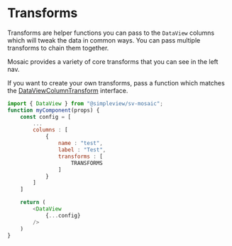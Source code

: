 
<Meta title="Utils|Transforms/Readme"/>

# Transforms

Transforms are helper functions you can pass to the `DataView` columns which will tweak the data in common ways. You can pass multiple transforms to chain them together.

Mosaic provides a variety of core transforms that you can see in the left nav.

If you want to create your own transforms, pass a function which matches the [DataViewColumnTransform](https://github.com/simpleviewinc/sv-mosaic/blob/develop/src/components/DataView/DataViewTypes.ts) interface.

```js
import { DataView } from "@simpleview/sv-mosaic";
function myComponent(props) {
    const config = [
        ...
        columns : [
            {
                name : "test",
                label : "Test",
                transforms : [
                    TRANSFORMS
                ]
            }
        ]
    ]

    return (
        <DataView
            {...config}
        />
    )
}
```